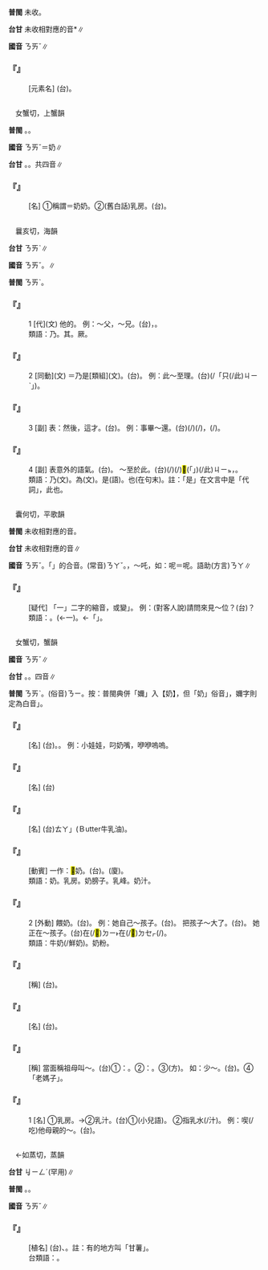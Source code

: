 
=={{ruby|氖|ㄋㄞˇ}}==



'''普閩''' 未收。

'''台甘''' 未收相對應的音{{ruby|。|ㄋㄞˋ}}*∥

'''國音''' <rt>ㄋㄞˇ</rt>∥

    

==='''『{{ruby|氖|ㄋㄞˇ}}』'''===
: [元素名] (台){{ruby|氖|ㄋㄞˋ}}。
    

=={{ruby|嬭|ㄋㄞˇ}}==

　女蟹切，上蟹韻

'''普閩''' {{ruby|(文)|ㄋㄞˋ}}。{{ruby|(白)|ㄋㆤˋ}}。

'''國音''' <rt>ㄋㄞˇ</rt>＝奶∥

'''台甘''' {{ruby|(文)|ㄋㄞˋ}}。{{ruby|(語)|ㄌㄧㄥ}}{{ruby|、|ㄋㆤˋ}}{{ruby|、|ㄋㄧ}}。共四音∥

    

==='''『{{ruby|嬭|ㄋㄞˇ}}{{ruby|嬭|ㄋㄞˇ}}』'''===
: [名] ①稱謂＝奶奶。②(舊白話)乳房。(台){{ruby|奶|ㄋㄧ}}{{ruby|/|ㄋㆤ}}{{ruby|/|ㄌㄧㄥ}}。
    

=={{ruby|乃|ㄋㄞˇ}}==

　曩亥切，海韻

'''台甘''' <rt>ㄋㄞˋ</rt>∥

'''國音''' <rt>ㄋㄞˇ</rt>{{ruby|。|ㄞˇ}}。{{ruby|欸|ㄞˇ}}{{ruby|乃|ㄋㄞˇ}}{{ruby|→|ㄞˇ}}∥

'''普閩''' <rt>ㄋㄞˋ</rt>。

    

==='''『{{ruby|乃|ㄋㄞˇ}}』'''===
:1  [代](文) 他的。 例：～父，～兄。(台){{ruby|<mark>&#xffad9;</mark>|ㄧㄣ}}{{ruby|老|ㄌㄠ˫}}{{ruby|爸|ㄅㆤ˫}}，{{ruby|<mark>&#xffad9;</mark>|ㄧㄣ}}{{ruby|兄|ㄏㄧㆩ}}{{ruby|哥|ㄍㄜ}}。
:類語：乃。其。厥。
:
    

==='''『{{ruby|乃|ㄋㄞˇ}}』'''===
:2  [同動](文) ＝乃是[類組](文)。(台){{ruby|是|ㄒㄧ˫}}。 例：此～至理。(台){{ruby|<mark>&#xffacb;</mark>|ㄗㆤ}}(/「只(/此)<rt>ㄐㄧˋ</rt>{{ruby|個|ㆤˊ}}」){{ruby|寔|ㄒㄧㆵ ͘}}{{ruby|是|ㄒㄧ˫}}{{ruby|真|ㄐㄧㄣ}}{{ruby|正|ㄐㄧㆩ˪}}{{ruby|夠|ㄍㄠ˪}}{{ruby|極|ㄍㄧㆤㆶ ͘}}{{ruby|丌|ㆤ}}{{ruby|道|ㄉㄜ˫}}{{ruby|理|ㄌㄧˋ}}。
    

==='''『{{ruby|乃|ㄋㄞˇ}}』'''===
:3  [副] 表：然後，這才。(台){{ruby|抑|ㄚㆷ}}{{ruby|即|ㄐㄧㄚㆷ}}。 例：事畢～還。(台){{ruby|載|ㄉㄞ˫}}(/{{ruby|戴|ㄉㄞ˪}}){{ruby|事|ㄐㄧ˪}}(/{{ruby|事|ㄉㄞ˫}}{{ruby|情|ㄐㄧ˪}}){{ruby|結|ㄍㄧㄚㆵ}}{{ruby|束|ㄙㆦㆶ}}{{ruby|了|ㄌㄧㄠˋ}}{{ruby|後|ㄠ˫}}，{{ruby|即|ㄐㄧㄚㆷ}}{{ruby|返|·ㄉㆭˋ}}{{ruby|來|·ㄌㄞˊ}}(/{{ruby|去|·ㄎㄧ˪}})。
    

==='''『{{ruby|乃|ㄋㄞˇ}}』'''===
:4  [副] 表意外的語氣。(台){{ruby|表|ㄅㄧㄠˋ}}{{ruby|事|ㄙㄨ˫}}{{ruby|之|ㄐㄧ}}{{ruby|出|ㄘㄨㆵ}}{{ruby|人|ㄌㄤˊ}}{{ruby|意|ㄧ˪}}{{ruby|料|ㄌㄧㄠ˫}}。 ～至於此。(台){{ruby|無|ㆠㄜˊ}}{{ruby|想|ㄒㄧㆫ˫}}{{ruby|/|ㄒㄧㆧ˫}}{{ruby|講|ㄍㆲˋ}}{{ruby|→|ㄍㆲ}}{{ruby|載|ㄉㄞ˫}}(/{{ruby|戴|ㄉㄞ˪}}){{ruby|事|ㄐㄧ˪}}(/{{ruby|事|ㄉㄞ˫}}{{ruby|情|ㄐㄧ˪}}){{ruby|煞|ㄙㄨㄚㆷ}}{{ruby|到|ㄍㄠ˪}}{{ruby|<mark>&#xffa42;</mark>|ㄍㄚㆷ}}<mark>&#xffb50;</mark>(「{{ruby|此|ㄐㄧˋ}}{{ruby|一|ㄐㄧㆵ ͘}}」)(/此)<rt>ㄐㄧㆵ</rt>{{ruby|個|ㆤˊ}}{{ruby|地|ㄉㄨㆤ˫}}{{ruby|/|ㄉㆤ˫}}{{ruby|步|ㄅㆦ˫}}，{{ruby|即|ㄐㄧㄚㆷ}}{{ruby|恁|ㄌㄧㄣ˪}}{{ruby|仔|ㄚ}}{{ruby|出|ㄘㄨㆵ}}{{ruby|人|ㄌㄤˊ}}{{ruby|意|ㄧ˪}}{{ruby|外|ㆣㄨㄚ˫}}。
:類語：乃(文)。為(文)。是(語)。也(在句末)。註：「是」在文言中是「代詞」，此也。
:
    

=={{ruby|哪|ㄋㄞˇ}}==

　囊何切，平歌韻{{ruby|＝|ㄋㄜˊ}}

'''普閩''' 未收相對應的音。

'''台甘''' 未收相對應的音∥

'''國音''' <rt>ㄋㄞˇ</rt>{{ruby|/|ㄋㄟˇ}}。「{{ruby|哪|ㄋㄚˇ}}{{ruby|一|ㄧ}}」的合音。(常音)<rt>ㄋㄚˇ</rt>。{{ruby|(文)|ㄋㄜˊ}}，～吒{{ruby|。|ㄋㄚ}}，如：呢{{ruby|。|ㄋㄜ}}＝呢。語助(方言)<rt>ㄋㄚ</rt>∥

    

==='''『{{ruby|哪|ㄋㄞˇ}}』'''===
: [疑代] 「{{ruby|哪|ㄋㄚˇ}}一」二字的縮音，或變{{ruby|「|ㄋㄟˇ}}」。 例：(對客人說)請問{{ruby|您|ㄋㄧㄣˊ}}來見～位？(台){{ruby|汝|ㄌㄧˋ}}{{ruby|是|ㄒㄧ˫}}{{ruby|<mark>&#xffa49;</mark>|ㆠㆤㆷ}}{{ruby|/|ㆠㄨㆤㆷ}}{{ruby|見|ㄍㆪ˪}}{{ruby|那|ㄉㄜˋ}}{{ruby|一|ㄐㄧㆵ ͘}}{{ruby|位|ㄨㄧ˫}}？
:類語：{{ruby|哪|ㄋㄞˇ}}。{{ruby|那|ㄋㄟˋ}}(←{{ruby|那|ㄋㄚˋ}}一)。{{ruby|這|ㄓㄟˋ}}←「{{ruby|這|ㄓㄜˋ}}{{ruby|一|ㄧ}}」。
:
    

=={{ruby|奶|ㄋㄞˇ}}==

　女蟹切，蟹韻

'''國音''' <rt>ㄋㄞˇ</rt>∥

'''台甘''' {{ruby|(文)|ㄋㄞˋ}}。{{ruby|(語)|ㄋㆤˋ}}{{ruby|。|ㄌㄧㄥ}}{{ruby|。|ㄋㄧ}}。四音∥

'''普閩''' <rt>ㄋㄞˋ</rt>。(俗音)<rt>ㄋㄧ</rt>。按：普閩典併「嬭」入【奶】，但「奶」俗音{{ruby|「|ㄋㄧ}}」，嬭字則定為白音{{ruby|「|ㄋㆤˋ}}」。

    

==='''『{{ruby|奶|ㄋㄞˇ}}{{ruby|嘴|ㄗㄨㄟˇ}}』'''===
: [名] (台){{ruby|奶|ㄌㄧㄥ}}{{ruby|/|ㄋㄧ}}{{ruby|嘴|ㄘㄨㄧ˪}}。{{ruby|樹|ㄑㄧㄨ˫}}{{ruby|乳|ㄌㄧㄥ}}{{ruby|/|ㄌㄧㄣ}}{{ruby|/|ㄋㄧ}}{{ruby|嘴|ㄘㄨㄧ˪}}{{ruby|仔|ㄚ}}。 例：小娃娃，叼奶嘴，咿咿嗚嗚。
    

==='''『{{ruby|奶|ㄋㄞˇ}}{{ruby|牙|ㄧㄚˊ}}』'''===
: [名] (台){{ruby|乳|ㄌㄧㄣ}}{{ruby|/|ㄋㄧ}}{{ruby|/|ㄌㄧㄥ}}{{ruby|齒|ㄎㄧˋ}}
    

==='''『{{ruby|奶|ㄋㄞˇ}}{{ruby|油|ㄧㄡˊ}}』'''===
: [名] (台){{ruby|「|ㆠㄚㆷ ͘}}<rt>ㄊㄚ</rt>」(Ｂutter牛乳油)。
    

==='''『{{ruby|漾|ㄧㄤˋ}}{{ruby|奶|ㄋㄞˇ}}』'''===
: [動賓] 一作：<mark>&#xf9da2;</mark>奶。(台){{ruby|溢|ㄧㆤㆶ}}{{ruby|乳|ㄌㄧㄥ}}{{ruby|/|ㄌㄧㄣ}}{{ruby|/|ㄋㄧ}}{{ruby|/|ㄋㆤ}}。(廈){{ruby|呃|ㄧㆤㆶ}}{{ruby|奶|ㄌㄧㄥ}}{{ruby|/|ㄌㄧㄣ}}{{ruby|/|ㄋㄧ}}{{ruby|/|ㄋㆤ}}。
:類語：奶。乳房。奶膀子。乳峰。奶汁。
:
    

==='''『{{ruby|奶|ㄋㄞˇ}}』'''===
:2  [外動] 餵奶。(台){{ruby|飼|ㄑㄧ˫}}{{ruby|乳|ㄌㄧㄥ}}{{ruby|/|ㄌㄧㄣ}}{{ruby|/|ㄋㆤ}}{{ruby|/|ㄋㄧ}}。 例：她自己～孩子。(台){{ruby|伊|ㄧ}}{{ruby|家|ㄍㄚ}}{{ruby|己|ㄉㄧ˫}}{{ruby|/|ㄍㄧ˫}}{{ruby|飼|ㄑㄧ˫}}{{ruby|乳|ㄌㄧㄥ}}{{ruby|/|ㄌㄧㄣ}}{{ruby|/|ㄋㄧ}}{{ruby|/|ㄋㆤ}}{{ruby|育|ㄧㆦㆶ ͘}}{{ruby|→|ㄧㄜ}}{{ruby|<mark>&#xffb51;</mark>|ㆣㄧㄣˋ}}{{ruby|孲|ㄚˋ}}。 把孩子～大了。(台){{ruby|用|ㄧㆲ˫}}{{ruby|乳|ㄌㄧㄥ}}{{ruby|/|ㄌㄧㄣ}}{{ruby|/|ㄋㄧ}}{{ruby|/|ㄋㆤ}}{{ruby|飼|ㄑㄧ˫}}{{ruby|大|ㄉㄨㄚ˫}}{{ruby|漢|ㄏㄢ˪}}。 她正在～孩子。(台){{ruby|伊|ㄧ}}在(/<mark>&#xf9853;</mark>)<rt>ㄉㄧ˫</rt>在(/<mark>&#xf9549;</mark>)<rt>ㄉㆤㆷ</rt>(/{{ruby|拄|ㄉㄨˋ}}{{ruby|<mark>&#xf9549;</mark>|ㄉㆤㆷ}}){{ruby|付|ㄏㆦ˫}}{{ruby|<mark>&#xffb51;</mark>|ㆣㄧㄣˋ}}{{ruby|孲|ㄚˋ}}{{ruby|食|ㄐㄧㄚㆷ ͘}}{{ruby|乳|ㄋㆤ}}{{ruby|/|ㄋㄧ}}{{ruby|/|ㄌㄧㄣ}}{{ruby|/|ㄌㄧㄥ}}。
:類語：牛奶(/鮮奶)。奶粉。
:
    

==='''『{{ruby|奶|ㄋㄞˇ}}{{ruby|媽|ㄇㄚ}}』'''===
: [稱] (台){{ruby|乳|ㄌㄧㄥ}}{{ruby|/|ㄌㄧㄣ}}{{ruby|/|ㄋㆤ}}{{ruby|/|ㄋㄧ}}{{ruby|母|ㆠㄜˋ}}{{ruby|/|ㆠㄨˋ}}。
    

==='''『{{ruby|奶|ㄋㄞˇ}}{{ruby|粉|ㄈㄣˇ}}』'''===
: [名] (台){{ruby|牛|ㆣㄨˊ}}{{ruby|乳|ㄌㄧㄣ}}{{ruby|/|ㄋㄧ}}{{ruby|/|ㄌㄧㄥ}}{{ruby|粉|ㄏㄨㄣˋ}}。
    

==='''『{{ruby|奶|ㄋㄞˇ}}{{ruby|奶|·ㄋㄞˇ}}』'''===
: [稱] 當面稱祖母叫～。(台)①{{ruby|當|ㄉㆭ}}{{ruby|面|ㆠㄧㄣ˫}}{{ruby|叫|ㄍㄧㄜ˪}}：{{ruby|阿|ㄚ}}{{ruby|媽|ㄇㄚˋ}}。②{{ruby|稱|ㄑㄧㄥ}}{{ruby|一|ㄧㆵ}}{{ruby|般|ㄅㄨㆩ}}{{ruby|老|ㄌㄠ˫}}{{ruby|婦|ㄏㄨ˫}}{{ruby|人|ㆢㄧㄣˊ}}{{ruby|/|ㄌㄧㄣˊ}}{{ruby|叫|ㄍㄧㄜ˪}}：{{ruby|老|ㄌㄠ˫}}{{ruby|阿|ㄚ}}{{ruby|媽|ㄇㄚˋ}}。③(方){{ruby|阿|ㄚ}}{{ruby|奶|ㄋㄞˋ}}。 如：少～。(台){{ruby|稱|ㄑㄧㄥ}}{{ruby|呼|ㄏㆦ}}{{ruby|有|ㄨ˫}}{{ruby|身|ㄒㄧㄣ}}{{ruby|分|ㄏㄨㄣ˫}}{{ruby|丌|ㆤ}}{{ruby|少|ㄒㄧㄠ˪}}{{ruby|婦|ㄏㄨ˫}}。④{{ruby|對|ㄉㄨㄧ˪}}「老媽子」{{ruby|丌|ㆤ}}{{ruby|敬|ㄍㄧㄥ˪}}{{ruby|稱|ㄑㄧㄥ}}。
    

==='''『{{ruby|奶|ㄋㄞˇ}}』'''===
:1  [名] ①乳房。→②乳汁。(台)①{{ruby|奶|ㄋㄧ}}{{ruby|/|ㄌㄧㄥ}}{{ruby|/|ㄋㆤ}}(小兒語)。 ②指乳水(/汁)。 例：喫(/吃)他母親的～。(台){{ruby|食|ㄐㄧㄚㆷ ͘}}{{ruby|<mark>&#xffad9;</mark>|ㄧㄣ}}{{ruby|老|ㄌㄠ˫}}{{ruby|母|ㆠㄨˋ}}{{ruby|/|ㆠㄜˋ}}{{ruby|丌|ㆤ}}{{ruby|乳|ㄌㄧㄥ}}{{ruby|/|ㄌㄧㄣ}}{{ruby|/|ㄋㄧ}}{{ruby|/|ㄋㆤ}}。
    

=={{ruby|艿|ㄋㄞˇ}}==

　←如蒸切，蒸韻{{ruby|＝|ㄖㄥˊ}}

'''台甘''' <rt>ㆢㄧㄥˊ</rt>(罕用)∥

'''普閩''' {{ruby|(文)|ㄌㄧㄥˊ}}。{{ruby|(白)|ㄌㄧㄣ}}。

'''國音''' <rt>ㄋㄞˇ</rt>∥

    

==='''『{{ruby|芋|ㄩˋ}}{{ruby|艿|ㄋㄞˇ}}』'''===
: [植名] (台){{ruby|芋|ㆦ˪}}{{ruby|仔|ㄚ}}、{{ruby|芋|ㆦ˫}}{{ruby|頭|ㄊㄠˊ}}。註：有的地方叫「甘薯」。
:台類語：{{ruby|芋|ㆦ˫}}{{ruby|莖|ㄏㄨㆮˊ}}。
:
    

